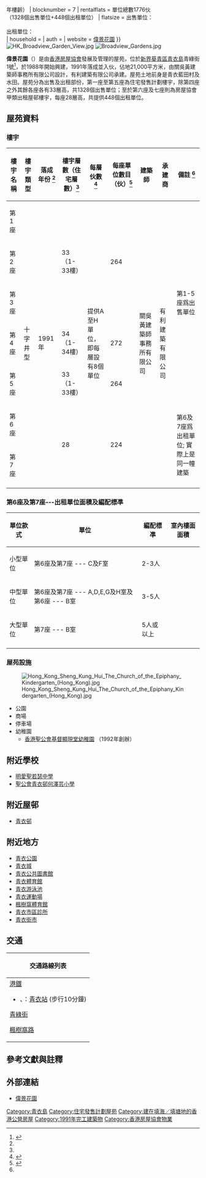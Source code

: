 {{About|位於[[香港|香港]][[葵青區|葵青區]]的一個屋苑|屯門的同名屋苑|偉景花園 (屯門)}}
{{HKPublicHousing |
| housename = 偉景花園<br>Broadview Garden
| authority = HKHS
| photo = Broadview Garden.jpg
| phototitle = 偉景花園
| district = 葵青區
| address = 青綠街1號
| type = 3
| year = 1991年12月31日<ref name="m">{{Cite web |url=https://www.midland.com.hk/estate/%E5%81%89%E6%99%AF%E8%8A%B1%E5%9C%92-%E9%9D%92%E8%A1%A3-E00650 |title=偉景花園-青衣 |work=美聯物業|accessdate=2019-08-23 |archive-date=2019-08-23 |archive-url=https://web.archive.org/web/20190823192317/https://www.midland.com.hk/estate/%E5%81%89%E6%99%AF%E8%8A%B1%E5%9C%92-%E9%9D%92%E8%A1%A3-E00650 |dead-url=no }}</ref>（{{#expr:{{CURRENTYEAR}} - 1991}}年樓齡）
| blocknumber = 7
| rentalflats = 單位總數1776伙<br>（1328個出售單位+448個出租單位）
| flatsize = 出售單位：<br>{{convert|598|to|825|sqft|sqm|abbr=on|disp=br}}<br>出租單位：<br>{{convert|27.08|to|46.77|sqm|sqft|abbr=on|disp=br}}
| household = 
| auth = 
| website = [http://www.hkhs.com/chi/business/14.asp?contentid=1&estid=14 偉景花園]
}}
[[File:HK_Broadview_Garden_View.jpg|thumb]]
[[File:Broadview_Gardens.jpg|thumb]]

'''偉景花園'''（{{lang-en|Broadview Garden}}）是由[[香港房屋協會|香港房屋協會]]發展及管理的屋苑，位於[[新界|新界]][[葵青區|葵青區]][[青衣島|青衣島]]青綠街1號<ref name="R">{{Cite web |url=https://www.rvd.gov.hk/doc/tc/nt.pdf |title=差餉物業估價署-樓宇名稱 第二冊：新界 2020年10月 |accessdate=2020-11-15 |date=2020-10 |publisher=差餉物業估價署 |language= |archive-date=2021-01-08 |archive-url=https://web.archive.org/web/20210108155702/https://www.rvd.gov.hk/doc/tc/nt.pdf |dead-url=no }}</ref>，於1988年開始興建，1991年落成並入伙，佔地21,000平方米，由關吳黃建築師事務所有限公司設計，有利建築有限公司承建。屋苑土地前身是青衣藍田村及水田。屋苑分為出售及出租部份，第一座至第五座為住宅發售計劃樓宇，除第四座之外其餘各座各有33層高，共1328個出售單位；至於第六座及七座則為房屋協會甲類出租屋邨樓宇，每座28層高，共提供448個出租單位。

==屋苑資料==
===樓宇===
{| class="wikitable" style="text-align: center"
|-
! 樓宇名稱 !! 樓宇類型 !! 落成年份 <ref name=R /> !! 樓宇層數（住宅層數）<ref name=TNBGFloorPlan /> !! 每層伙數 <ref name=TNBGFloorPlan>{{Cite web |url=http://hk.centadata.com/FloorPlan.aspx?type=2&code=ABGKGPWVPP&ref=CD2_Properties_Detail |title=中原數據-青衣-偉景花園 Broadview Garden 的平面圖 |accessdate=2020-11-29 |date= |publisher=中原數據|archive-date=|archive-url=|dead-url=no}}</ref> !! 每座單位數目（伙）<ref name="N">{{Cite web |url=http://hk.centadata.com/basicinfo.aspx?type=2&code=ABGKGPWVPP&ref=CD2_Detail |title=中原數據-青衣-偉景花園 Broadview Garden 的全部座數 |accessdate=2019-08-23 |work=中原數據|archive-date= |archive-url= |dead-url=no }}</ref> 
!建築師
!承建商!! 備註 <ref name="m"/>
|-
| 第1座
| rowspan="7" | 十字井型
| rowspan="7" | 1991年
| rowspan="3" | 33（1-33樓）
| rowspan="7" | 提供A至H單位，<br>即每層設有8個單位
| rowspan="3" | 264
| rowspan="7" |關吳黃建築師事務所有限公司
| rowspan="7" |有利建築有限公司
| rowspan="5" | 第1-5座爲出售單位
|-
| 第2座
|-
| 第3座
|-
| 第4座
| 34（1-34樓）
| 272
|-
| 第5座
| 33（1-33樓）
| 264
|-
| 第6座
| rowspan="2" | 28
| rowspan="2" | 224
| rowspan="2" | 第6及7座爲出租單位;
實際上是同一幢建築
|-
| 第7座
|-
|}

===第6座及第7座---出租單位面積及編配標凖===
{| class="wikitable" style="text-align: center;"
|-
! 單位款式 !! 單位 !! 編配標凖 !! 室內樓面面積
|-
| 小型單位 || 第6座及第7座 --- C及F室 || 2-3人 || {{convert|27.08|sqm|sqft|abbr=on}}
|-
| 中型單位 || 第6座及第7座 --- A,D,E,G及H室及第6座 --- B室 || 3-5人 || {{convert|34.28|to|34.76|sqm|sqft|abbr=on}}
|-
| 大型單位 || 第7座 --- B室 || 5人或以上 || {{convert|46.77|sqm|sqft|abbr=on}}
|-
|}

===屋苑設施===
[[File:Hong_Kong_Sheng_Kung_Hui_The_Church_of_the_Epiphany_Kindergarten_(Hong_Kong).jpg|thumb]]
*公園
*商場
*停車場
*幼稚園
**[http://www.coekg.edu.hk 香港聖公會基督顯現堂幼稚園] {{Wayback|url=http://www.coekg.edu.hk/ |date=20201025141209 }}（1992年創辦）
==附近學校==
*[[明愛聖若瑟中學|明愛聖若瑟中學]]
*[[聖公會青衣邨何澤芸小學|聖公會青衣邨何澤芸小學]]
==附近屋邨==
*[[青衣邨|青衣邨]]
==附近地方==
*[[青衣公園|青衣公園]]
*[[青衣城|青衣城]]
*[[青衣公共圖書館|青衣公共圖書館]]
*[[青衣體育館|青衣體育館]]
*[[青衣游泳池|青衣游泳池]]
*[[青衣運動場|青衣運動場]]
*[[楓樹窩體育館|楓樹窩體育館]]
*[[青衣市區診所|青衣市區診所]]
*[[青衣街市|青衣街市]]

== 交通 ==
{| class="mw-collapsible mw-collapsed wikitable" style="background:white; margin: 0 auto; width: auto;" 
! 交通路線列表
|-
|
;[[港鐵|港鐵]]
*{{港鐵路線標誌|TCL}}、{{港鐵路線標誌|AEL}}：[[青衣站|青衣站]] (步行10分鐘)

;[[青綠街|青綠街]]
{{九龍新界巴士簡單列表|41A|41M|44}}
{{新界專線小巴簡單列表|88|88A|88E|402S|409|409K|409S}}
{{新界居民巴士簡單列表|NR45}}

;[[楓樹窩路|楓樹窩路]]
{{九龍新界巴士簡單列表|41|41A|41M|41R|42C|43B|44|44M|49P|49X|243M|N241|X42C}}
{{過海隧道巴士簡單列表|948|948A|948E|948P}}
{{大嶼山巴士簡單列表|E32}}
|}

== 參考文獻與註釋 ==
{{noteFoot}}
{{reflist}}

== 外部連結 ==
{{commonscat|Broadview Garden}}
* [https://web.archive.org/web/20120609213804/http://www.hkhs.com/chi/business/14.asp?contentid=1&estid=14 偉景花園]

{{葵青區公共屋邨}}
{{DEFAULTSORT:broadview garden}}
[[Category:青衣島|Category:青衣島]]
[[Category:住宅發售計劃屋苑|Category:住宅發售計劃屋苑]]
[[Category:建在填海／填塘地的香港公營房屋|Category:建在填海／填塘地的香港公營房屋]]
[[Category:1991年完工建築物|Category:1991年完工建築物]]
[[Category:香港房屋協會物業|Category:香港房屋協會物業]]